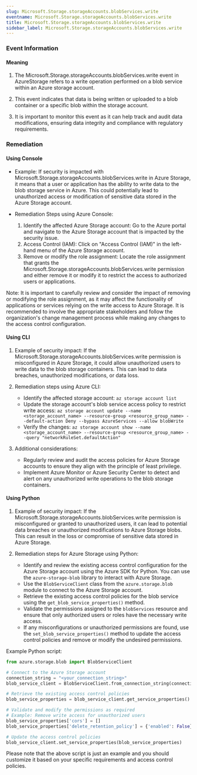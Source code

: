 ```yaml
--- 
slug: Microsoft.Storage.storageAccounts.blobServices.write
eventname: Microsoft.Storage.storageAccounts.blobServices.write
title: Microsoft.Storage.storageAccounts.blobServices.write
sidebar_label: Microsoft.Storage.storageAccounts.blobServices.write
---
```

                       
### Event Information

#### Meaning

1. The Microsoft.Storage.storageAccounts.blobServices.write event in AzureStorage refers to a write operation performed on a blob service within an Azure storage account.

2. This event indicates that data is being written or uploaded to a blob container or a specific blob within the storage account.

3. It is important to monitor this event as it can help track and audit data modifications, ensuring data integrity and compliance with regulatory requirements.

### Remediation

#### Using Console

- Example: If security is impacted with Microsoft.Storage.storageAccounts.blobServices.write in Azure Storage, it means that a user or application has the ability to write data to the blob storage service in Azure. This could potentially lead to unauthorized access or modification of sensitive data stored in the Azure Storage account.

- Remediation Steps using Azure Console:
  1. Identify the affected Azure Storage account: Go to the Azure portal and navigate to the Azure Storage account that is impacted by the security issue.
  2. Access Control (IAM): Click on "Access Control (IAM)" in the left-hand menu of the Azure Storage account.
  3. Remove or modify the role assignment: Locate the role assignment that grants the Microsoft.Storage.storageAccounts.blobServices.write permission and either remove it or modify it to restrict the access to authorized users or applications.

Note: It is important to carefully review and consider the impact of removing or modifying the role assignment, as it may affect the functionality of applications or services relying on the write access to Azure Storage. It is recommended to involve the appropriate stakeholders and follow the organization's change management process while making any changes to the access control configuration.

#### Using CLI

1. Example of security impact: If the Microsoft.Storage.storageAccounts.blobServices.write permission is misconfigured in Azure Storage, it could allow unauthorized users to write data to the blob storage containers. This can lead to data breaches, unauthorized modifications, or data loss.

2. Remediation steps using Azure CLI:
   - Identify the affected storage account: `az storage account list`
   - Update the storage account's blob service access policy to restrict write access: 
     `az storage account update --name <storage_account_name> --resource-group <resource_group_name> --default-action Deny --bypass AzureServices --allow blobWrite`
   - Verify the changes: `az storage account show --name <storage_account_name> --resource-group <resource_group_name> --query "networkRuleSet.defaultAction"`

3. Additional considerations:
   - Regularly review and audit the access policies for Azure Storage accounts to ensure they align with the principle of least privilege.
   - Implement Azure Monitor or Azure Security Center to detect and alert on any unauthorized write operations to the blob storage containers.

#### Using Python

1. Example of security impact: If the Microsoft.Storage.storageAccounts.blobServices.write permission is misconfigured or granted to unauthorized users, it can lead to potential data breaches or unauthorized modifications to Azure Storage blobs. This can result in the loss or compromise of sensitive data stored in Azure Storage.

2. Remediation steps for Azure Storage using Python:
   - Identify and review the existing access control configuration for the Azure Storage account using the Azure SDK for Python. You can use the `azure-storage-blob` library to interact with Azure Storage.
   - Use the `BlobServiceClient` class from the `azure.storage.blob` module to connect to the Azure Storage account.
   - Retrieve the existing access control policies for the blob service using the `get_blob_service_properties()` method.
   - Validate the permissions assigned to the `blobServices` resource and ensure that only authorized users or roles have the necessary write access.
   - If any misconfigurations or unauthorized permissions are found, use the `set_blob_service_properties()` method to update the access control policies and remove or modify the undesired permissions.

Example Python script:
```python
from azure.storage.blob import BlobServiceClient

# Connect to the Azure Storage account
connection_string = "<your_connection_string>"
blob_service_client = BlobServiceClient.from_connection_string(connection_string)

# Retrieve the existing access control policies
blob_service_properties = blob_service_client.get_service_properties()

# Validate and modify the permissions as required
# Example: Remove write access for unauthorized users
blob_service_properties['cors'] = []
blob_service_properties['delete_retention_policy'] = {'enabled': False}

# Update the access control policies
blob_service_client.set_service_properties(blob_service_properties)
```

Please note that the above script is just an example and you should customize it based on your specific requirements and access control policies.


 